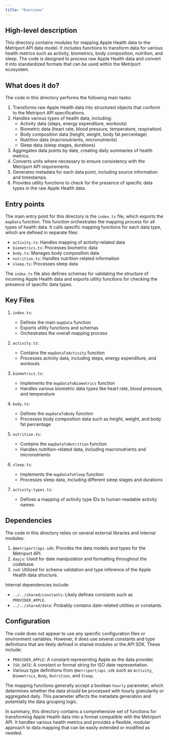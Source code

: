 ```yaml
---
title: "Overview"
---
```


## High-level description
This directory contains modules for mapping Apple Health data to the Metriport API data model. It includes functions to transform data for various health metrics such as activity, biometrics, body composition, nutrition, and sleep. The code is designed to process raw Apple Health data and convert it into standardized formats that can be used within the Metriport ecosystem.

## What does it do?
The code in this directory performs the following main tasks:

1. Transforms raw Apple Health data into structured objects that conform to the Metriport API specifications.
2. Handles various types of health data, including:
   - Activity data (steps, energy expenditure, workouts)
   - Biometric data (heart rate, blood pressure, temperature, respiration)
   - Body composition data (height, weight, body fat percentage)
   - Nutrition data (macronutrients, micronutrients)
   - Sleep data (sleep stages, durations)
3. Aggregates data points by date, creating daily summaries of health metrics.
4. Converts units where necessary to ensure consistency with the Metriport API requirements.
5. Generates metadata for each data point, including source information and timestamps.
6. Provides utility functions to check for the presence of specific data types in the raw Apple Health data.

## Entry points
The main entry point for this directory is the `index.ts` file, which exports the `mapData` function. This function orchestrates the mapping process for all types of health data. It calls specific mapping functions for each data type, which are defined in separate files:

- `activity.ts`: Handles mapping of activity-related data
- `biometrics.ts`: Processes biometric data
- `body.ts`: Manages body composition data
- `nutrition.ts`: Handles nutrition-related information
- `sleep.ts`: Processes sleep data

The `index.ts` file also defines schemas for validating the structure of incoming Apple Health data and exports utility functions for checking the presence of specific data types.

## Key Files
1. `index.ts`: 
   - Defines the main `mapData` function
   - Exports utility functions and schemas
   - Orchestrates the overall mapping process

2. `activity.ts`:
   - Contains the `mapDataToActivity` function
   - Processes activity data, including steps, energy expenditure, and workouts

3. `biometrics.ts`:
   - Implements the `mapDataToBiometrics` function
   - Handles various biometric data types like heart rate, blood pressure, and temperature

4. `body.ts`:
   - Defines the `mapDataToBody` function
   - Processes body composition data such as height, weight, and body fat percentage

5. `nutrition.ts`:
   - Contains the `mapDataToNutrition` function
   - Handles nutrition-related data, including macronutrients and micronutrients

6. `sleep.ts`:
   - Implements the `mapDataToSleep` function
   - Processes sleep data, including different sleep stages and durations

7. `activity-types.ts`:
   - Defines a mapping of activity type IDs to human-readable activity names

## Dependencies
The code in this directory relies on several external libraries and internal modules:

1. `@metriport/api-sdk`: Provides the data models and types for the Metriport API.
2. `dayjs`: Used for date manipulation and formatting throughout the codebase.
3. `zod`: Utilized for schema validation and type inference of the Apple Health data structure.

Internal dependencies include:
- `../../shared/constants`: Likely defines constants such as `PROVIDER_APPLE`.
- `../../shared/date`: Probably contains date-related utilities or constants.

## Configuration
The code does not appear to use any specific configuration files or environment variables. However, it does use several constants and type definitions that are likely defined in shared modules or the API SDK. These include:

- `PROVIDER_APPLE`: A constant representing Apple as the data provider.
- `ISO_DATE`: A constant or format string for ISO date representation.
- Various type definitions from `@metriport/api-sdk` such as `Activity`, `Biometrics`, `Body`, `Nutrition`, and `Sleep`.

The mapping functions generally accept a boolean `hourly` parameter, which determines whether the data should be processed with hourly granularity or aggregated daily. This parameter affects the metadata generation and potentially the data grouping logic.

In summary, this directory contains a comprehensive set of functions for transforming Apple Health data into a format compatible with the Metriport API. It handles various health metrics and provides a flexible, modular approach to data mapping that can be easily extended or modified as needed.